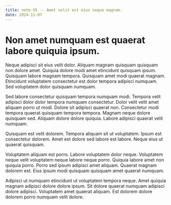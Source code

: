 ```yaml
---
title: note-55 -- Amet velit est eius neque magnam.
date: 2024-11-07
---
```


# Non amet numquam est quaerat labore quiquia ipsum.

Neque adipisci sit eius velit dolor. Aliquam magnam quisquam quisquam non dolore amet. Quiquia dolore modi amet
etincidunt quisquam ipsum. Quisquam labore magnam tempora. Quisquam amet modi quaerat magnam. Etincidunt voluptatem
consectetur est dolor tempora adipisci numquam. Sed voluptatem dolor quisquam numquam.

Sed labore consectetur quisquam tempora numquam modi. Tempora velit adipisci dolor dolor tempora numquam consectetur.
Dolor velit velit amet aliquam porro ut modi. Dolore sit adipisci quaerat non. Consectetur modi tempora quaerat quisquam
tempora tempora. Magnam neque dolore quisquam sed. Aliquam dolore dolore quiquia. Labore adipisci quaerat velit numquam.

Quisquam est velit dolorem. Tempora aliquam sit ut voluptatem. Ipsum est consectetur dolorem. Amet est dolore sed labore
est labore. Neque eius ut quaerat quisquam.

Voluptatem aliquam est porro. Labore voluptatem dolor neque. Voluptatem neque velit voluptatem neque labore neque porro.
Quiquia labore amet non quiquia porro. Porro sed ipsum adipisci amet aliquam. Quaerat magnam dolorem est. Eius ipsum
modi quisquam quisquam amet quaerat numquam.

Adipisci ut numquam etincidunt ut voluptatem tempora neque. Amet quiquia magnam adipisci dolore dolore ipsum. Sit dolore
quaerat numquam adipisci dolore adipisci. Voluptatem amet quaerat aliquam. Est dolorem dolore dolorem porro numquam
velit dolore.
